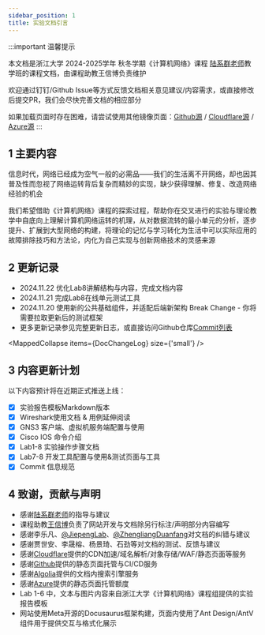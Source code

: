 ```yaml
---
sidebar_position: 1
title: 实验文档引言
---
```



:::important 温馨提示

本文档是浙江大学 2024-2025学年 秋冬学期《计算机网络》课程 [陆系群老师](https://person.zju.edu.cn/0097159/0.html)教学班的课程文档，由课程助教王信博负责维护

欢迎通过钉钉/Github Issue等方式反馈文档相关意见建议/内容需求，或直接修改后提交PR，我们会尽快完善文档的相应部分

如果加载页面时存在困难，请尝试使用其他镜像页面：[Github源](https://zjucomp.net/) / [Cloudflare源](https://cfpage.zjucomp.net/) / [Azure源](https://purple-sand-0934aaf00.5.azurestaticapps.net/)
:::

## 1 主要内容

信息时代，网络已经成为空气一般的必需品——我们的生活离不开网络，却也因其普及性而忽视了网络运转背后复杂而精妙的实现，缺少获得理解、修复、改造网络经验的机会

我们希望借助《计算机网络》课程的探索过程，帮助你在交叉进行的实验与理论教学中自底向上理解计算机网络运转的机理，从对数据流转的最小单元的分析，逐步提升、扩展到大型网络的构建，将理论的记忆与学习转化为生活中可以实际应用的故障排除技巧和方法论，内化为自己实现与创新网络技术的灵感来源

## 2 更新记录

<ul>
    <li>2024.11.22 优化Lab8讲解结构与内容，完成文档内容</li>
    <li>2024.11.21 完成Lab8在线单元测试工具</li>
    <li>2024.11.20 使用新的公共基础组件，并适配后端新架构 <Tag color='red'>Break Change - 你将需要拉取更新后的测试框架</Tag></li>
    <li>更多更新记录参见完整更新日志，或直接访问Github仓库<a href="https://github.com/lvmiao233/ZJU24CompNet/commits/main/" target="_blank" style={{textDecoration: 'none'}}>Commit列表</a></li>
</ul>

<MappedCollapse items={DocChangeLog} size={'small'} />


## 3 内容更新计划

以下内容预计将在近期正式推送上线：
- [x] 实验报告模板Markdown版本
- [x] Wireshark使用文档 & 用例延伸阅读
- [x] GNS3 客户端、虚拟机服务端配置与使用
- [x] Cisco IOS 命令介绍
- [x] Lab1-8 实验操作步骤文档
- [x] Lab7-8 开发工具配置与使用&测试页面与工具
- [x] Commit 信息规范

## 4 致谢，贡献与声明

* 感谢[陆系群老师](https://person.zju.edu.cn/0097159/0.html)的指导与建议
* 课程助教[王信博](https://github.com/lvmiao233)负责了网站开发与文档除另行标注/声明部分内容编写
* 感谢李乐凡、[@JiepengLab](https://github.com/JiepengLab)、[@ZhengliangDuanfang](https://github.com/ZhengliangDuanfang)对文档的纠错与建议
* 感谢贾世安、李晟榕、杨景琦、石劲等对文档的测试、反馈与建议
* 感谢[Cloudflare](https://www.cloudflare.com/zh-cn/)提供的CDN加速/域名解析/对象存储/WAF/静态页面等服务
* 感谢[Github](https://github.com/)提供的静态页面托管与CI/CD服务
* 感谢[Algolia](https://www.algolia.com/)提供的文档内搜索引擎服务
* 感谢[Azure](https://azure.microsoft.com/zh-cn/free/students)提供的静态页面托管额度
* Lab 1-6 中，文本与图片内容来自浙江大学《计算机网络》课程组提供的实验报告模板
* 网站使用Meta开源的Docusaurus框架构建，页面内使用了Ant Design/AntV组件用于提供交互与格式化展示
